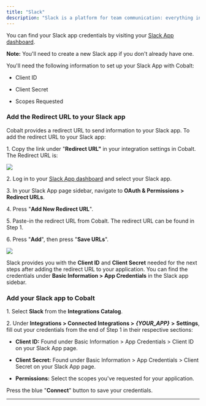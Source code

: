 ```yaml
---
title: "Slack"
description: "Slack is a platform for team communication: everything in one place, instantly searchable, available wherever you go. Offering instant messaging, document sharing and knowledge search for modern teams"
---
```




You can find your Slack app credentials by visiting your [Slack App dashboard](https://api.slack.com/apps).

**Note:** You'll need to create a new Slack app if you don't already have one.

You'll need the following information to set up your Slack App with Cobalt:

* Client ID

* Client Secret

* Scopes Requested

### Add the Redirect URL to your Slack app

Cobalt provides a redirect URL to send information to your Slack app. To add the redirect URL to your Slack app:

1\. Copy the link under "**Redirect URL"** in your integration settings in Cobalt. The Redirect URL is:

![](/images/cobalt/reference/integration-catalogue/Screenshot%202023-01-11%20at%202.22.27%20PM.png)

2\. Log in to your [Slack App dashboard](https://api.slack.com/apps) and select your Slack app.

3\. In your Slack App page sidebar, navigate to **OAuth & Permissions > Redirect URLs**.

4\. Press "**Add New Redirect URL**".

5\. Paste-in the redirect URL from Cobalt. The redirect URL can be found in Step 1.

6\. Press "**Add**", then press "**Save URLs**".

![](/images/cobalt/reference/integration-catalogue/Screenshot%202023-01-11%20at%202.27.24%20PM.png)

Slack provides you with the **Client ID** and **Client Secret** needed for the next steps after adding the redirect URL to your application. You can find the credentials under **Basic Information > App Credentials** in the Slack app sidebar.

### Add your Slack app to Cobalt

1\. Select **Slack** from the **Integrations Catalog**.

2\. Under **Integrations > Connected Integrations >** _**{YOUR\_APP}**_ **\>** **Settings**, fill out your credentials from the end of Step 1 in their respective sections:

* **Client ID:** Found under Basic Information > App Credentials > Client ID on your Slack App page.

* **Client Secret:** Found under Basic Information > App Credentials > Client Secret on your Slack App page.

* **Permissions:** Select the scopes you've requested for your application.

Press the blue "**Connect**" button to save your credentials.

****

